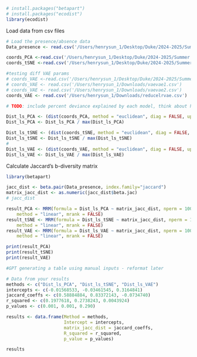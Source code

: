 ```r
# install.packages("betapart")
# install.packages("ecodist")
library(ecodist)
```

Load data from csv files
```r
# Load the presence/absence data
Data_presence <- read.csv('/Users/henrysun_1/Desktop/Duke/2024-2025/Summer 2024/fishics/dim-reduction/presence_absence_data.csv')

coords_PCA <-read.csv('/Users/henrysun_1/Desktop/Duke/2024-2025/Summer 2024/fishics/dim-reduction/pca_latent_space.csv')
coords_tSNE <-read.csv('/Users/henrysun_1/Desktop/Duke/2024-2025/Summer 2024/fishics/dim-reduction/tsne_latent_space.csv')

#testing diff VAE params
# coords_VAE <-read.csv('/Users/henrysun_1/Desktop/Duke/2024-2025/Summer 2024/fishics/dim-reduction/vae_latent_space_info.csv')
# coords_VAE <- read.csv('/Users/henrysun_1/Downloads/vaevae1.csv')
# coords_VAE <- read.csv('/Users/henrysun_1/Downloads/vaevae2.csv')
coords_VAE <- read.csv('/Users/henrysun_1/Downloads/reducelrvae.csv')


```


```r

# TODO: include percent deviance explained by each model, think about how to test parameter sensitivity

Dist_ls_PCA <- (dist(coords_PCA, method = "euclidean", diag = FALSE, upper = TRUE, p = 2))
Dist_ls_PCA <- Dist_ls_PCA / max(Dist_ls_PCA)

Dist_ls_tSNE <- (dist(coords_tSNE, method = "euclidean", diag = FALSE, upper = TRUE, p = 2))
Dist_ls_tSNE <- Dist_ls_tSNE / max(Dist_ls_tSNE)
# 
Dist_ls_VAE <- (dist(coords_VAE, method = "euclidean", diag = FALSE, upper = TRUE, p = 2))
Dist_ls_VAE <- Dist_ls_VAE / max(Dist_ls_VAE)

```


Calculate Jaccard's b-diversity matrix

```r
library(betapart)

jacc_dist <- beta.pair(Data_presence, index.family="jaccard")
matrix_jacc_dist <- as.numeric(jacc_dist$beta.jac)
# jacc_dist

```


```r
result_PCA <- MRM(formula = Dist_ls_PCA ~ matrix_jacc_dist, nperm = 1000,
    method = "linear", mrank = FALSE)
result_tSNE <- MRM(formula = Dist_ls_tSNE ~ matrix_jacc_dist, nperm = 1000,
    method = "linear", mrank = FALSE)
result_VAE <- MRM(formula = Dist_ls_VAE ~ matrix_jacc_dist, nperm = 1000,
    method = "linear", mrank = FALSE)

print(result_PCA)
print(result_tSNE)
print(result_VAE)
```

```r
#GPT generating a table using manual inputs - reformat later

# Data from your results
methods <- c("Dist_ls_PCA", "Dist_ls_tSNE", "Dist_ls_VAE")
intercepts <- c(-0.01568533, -0.03461545, 0.3164841)
jaccard_coeffs <- c(0.58884884, 0.83372143, -0.0734740)
r_squared <- c(0.1977618, 0.2738243, 0.0043924)
p_values <- c(0.001, 0.001, 0.290)

results <- data.frame(Method = methods,
                      Intercept = intercepts,
                      matrix_jacc_dist = jaccard_coeffs,
                      R_squared = r_squared,
                      p_value = p_values)

results

```

